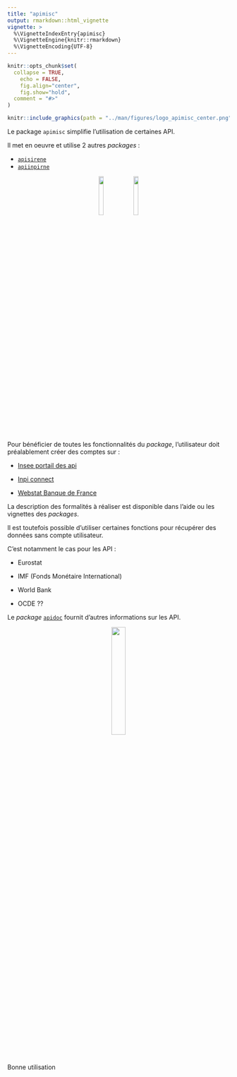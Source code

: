 ```yaml
---
title: "apimisc"
output: rmarkdown::html_vignette
vignette: >
  %\VignetteIndexEntry{apimisc}
  %\VignetteEngine{knitr::rmarkdown}
  %\VignetteEncoding{UTF-8}
---
```


```r
knitr::opts_chunk$set(
  collapse = TRUE,
	echo = FALSE,
	fig.align="center",
	fig.show="hold",
  comment = "#>"
)
```

```r
knitr::include_graphics(path = "../man/figures/logo_apimisc_center.png")
```

Le package `apimisc` simplifie l'utilisation de certaines API.

Il met en oeuvre et utilise 2 autres *packages* :

+ [`apisirene`](https://github.com/gilles13/apisirene){target="_blank"}
+ [`apiinpirne`](https://github.com/gilles13/apiinpirne){target="_blank"}

<center>
![](../man/figures/logo_apisirene_center.png){width="15%"}
![](../man/figures/logo_apiinpirne_center.png){width="15%"}
</center>

Pour bénéficier de toutes les fonctionnalités du *package*, l'utilisateur doit préalablement créer des comptes sur :

+ [Insee portail des api](https://www.portail-api.insee.fr){target="_blank"}

+ [Inpi connect](https://data.inpi.fr/register){target="_blank"}

+ [Webstat Banque de France](https://webstat.banque-france.fr/fr/){target="_blank"}

La description des formalités à réaliser est disponible dans l'aide ou
les vignettes des *packages*.

Il est toutefois possible d'utiliser certaines fonctions pour récupérer des données sans compte utilisateur.

C'est notamment le cas pour les API :

+ Eurostat

+ IMF (Fonds Monétaire International)

+ World Bank

+ OCDE ??

Le *package* [`apidoc`](https://github.com/gilles13/apidoc){target="_blank"} fournit d'autres informations sur les API.

<center>
![](../man/figures/logo_apidoc_center.png){width="25%"}
</center>


Bonne utilisation

